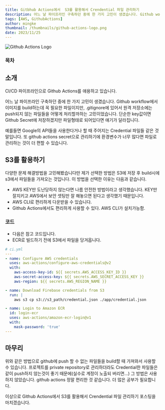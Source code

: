 ```yaml
---
title: Gitbhub Actions에서  S3를 활용해서 Crendential 파일 관리하기
description: 어느 날 파이프라인 구축하던 중에 한 가지 고민이 생겼습니다. Github workflow에서 이미지를 build하는데 꼭 필요한 파일이지만, .gitignore에 있어서 원격 저장소에는 push되지 않는 파일들을 어떻게 처리할까하는 고민이었습니다
tags: [AWS, GithubActions]
author: mingke
thumbnail: /thumbnails/github-actions-logo.png
date: 2023/11/25
---
```


<Image src="/thumbnails/github-actions-logo.png" alt="Github Actions Logo" />

### 목차

## 소개

CI/CD 파이프라인으로 Github Actions를 애용하고 있습니다.

어느 날 파이프라인 구축하던 중에 한 가지 고민이 생겼습니다. Github workflow에서 이미지를 build하는데 꼭 필요한 파일이지만, .gitignore에 있어서 원격 저장소에는 push되지 않는 파일들을 어떻게 처리할까하는 고민이었습니다. 단순한 key값이면 Github Secret에 저장하겠지만 파일형태로 되어있다면 얘기가 달라집니다.

예를들면 Google의 API들을 사용한다거나 할 때 주어지는 Credential 파일들 같은 것 말입니다.
또 github actions secret으로 관리하기에 환경변수가 너무 많다면 파일로 관리하는 것이 더 편할 수 있습니다.

## S3를 활용하기

다양한 문제 해결방법을 고민해봤습니다만 제가 선택한 방법은 S3에 저장 후 build시에 s3에서 파일들을 가져오는 것입니다. 이 방법을 선택한 이유는 다음과 같습니다.

- AWS KEY만 도난당하지 않는다면 나름 안전한 방법이라고 생각했습니다. KEY만 잘지키고 AWS에서 보안 셋팅만 잘 해놓으면 된다고 생각했기 때문입니다.
- AWS CLI로 편리하게 다운받을 수 있습니다.
- Github Actions에서도 편리하게 사용할 수 있다. AWS CLI가 설치가능함.

### 코드

- 다음은 참고 코드입니다.
- ECR로 빌드하기 전에 S3에서 파일을 당겨옵니다.

```yaml
# ci.yml
---
- name: Configure AWS credentials
  uses: aws-actions/configure-aws-credentials@v2
  with:
    aws-access-key-id: ${{ secrets.AWS_ACCESS_KEY_ID }}
    aws-secret-access-key: ${{ secrets.AWS_SECRET_ACCESS_KEY }}
    aws-region: ${{ secrets.AWS_REGION_NAME }}

- name: Download Firebase credentials from S3
  run: |
    aws s3 cp s3://s3_path/credential.json ./app/credential.json

- name: Login to Amazon ECR
  id: login-ecr
  uses: aws-actions/amazon-ecr-login@v1
  with:
    mask-password: 'true'
---
```

## 마무리

위와 같은 방법으로 github에 push 할 수 없는 파일들을 build할 때 가져와서 사용할 수 있습니다.
프로젝트를 private repository로 관리하더라도 Credential한 파일들은 같이 push하지 않는것이 좋기 때문에(실수로 계정이 노출되 버리면...) 그 방법은 사용하지 않았습니다.
github actions 정말 편리한 것 같습니다. 더 많은 공부가 필요합니다.

이상으로 Github Actions에서 S3를 활용해서 Crendential 파일 관리하기 포스팅을 마치겠습니다.

